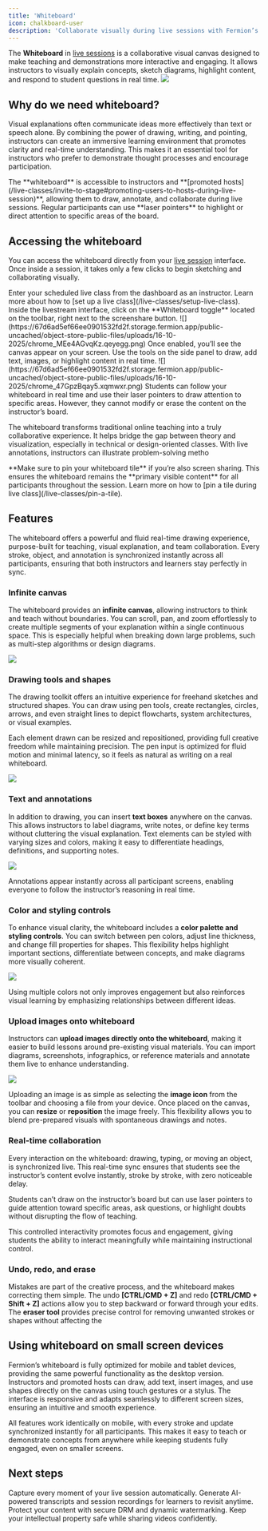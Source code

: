 ```yaml
---
title: 'Whiteboard'
icon: chalkboard-user
description: 'Collaborate visually during live sessions with Fermion’s interactive whiteboard.'
---
```


The **Whiteboard** in [live sessions](/live-classes/what-are-live-classes) is a collaborative visual canvas designed to make teaching and demonstrations more interactive and engaging. It allows instructors to visually explain concepts, sketch diagrams, highlight content, and respond to student questions in real time.
![](https://67d6ad5ef66ee0901532fd2f.storage.fermion.app/public-uncached/object-store-public-files/uploads/16-10-2025/chrome_ViUZlzq4ic.lfwgsj.png)

## Why do we need whiteboard?

Visual explanations often communicate ideas more effectively than text or speech alone. By combining the power of drawing, writing, and pointing, instructors can create an immersive learning environment that promotes clarity and real-time understanding. This makes it an essential tool for instructors who prefer to demonstrate thought processes and encourage participation.

<Check>
  The **whiteboard** is accessible to instructors and **[promoted hosts](/live-classes/invite-to-stage#promoting-users-to-hosts-during-live-session)**, allowing them to draw, annotate, and collaborate during live sessions. Regular participants can use **laser pointers** to highlight or direct attention to specific areas of the board.

</Check>

## Accessing the whiteboard

You can access the whiteboard directly from your [live session](/live-classes/setup-live-class) interface. Once inside a session, it takes only a few clicks to begin sketching and collaborating visually.

<Steps>

<Step title="Join a live session">
	Enter your scheduled live class from the dashboard as an instructor. Learn more about how to
	[set up a live class](/live-classes/setup-live-class).
</Step>

<Step title="Open the whiteboard">
	Inside the livestream interface, click on the **Whiteboard toggle** located on the toolbar,
	right next to the screenshare button.
	![](https://67d6ad5ef66ee0901532fd2f.storage.fermion.app/public-uncached/object-store-public-files/uploads/16-10-2025/chrome_MEe4AGvqKz.qeyegg.png)
</Step>

<Step title="Start drawing">
	Once enabled, you’ll see the canvas appear on your screen. Use the tools on the side panel to
	draw, add text, images, or highlight content in real time.
	![](https://67d6ad5ef66ee0901532fd2f.storage.fermion.app/public-uncached/object-store-public-files/uploads/16-10-2025/chrome_47GpzBqay5.xqmwxr.png)
</Step>

<Step title="Student interaction">
	Students can follow your whiteboard in real time and use their laser pointers to draw attention
	to specific areas. However, they cannot modify or erase the content on the instructor’s board.
</Step>

</Steps>

The whiteboard transforms traditional online teaching into a truly collaborative experience. It helps bridge the gap between theory and visualization, especially in technical or design-oriented classes. With live annotations, instructors can illustrate problem-solving metho

<Tip>
	**Make sure to pin your whiteboard tile** if you’re also screen sharing. This ensures the
	whiteboard remains the **primary visible content** for all participants throughout the session.
	Learn more on how to [pin a tile during live class](/live-classes/pin-a-tile).
</Tip>

## Features

The whiteboard offers a powerful and fluid real-time drawing experience, purpose-built for teaching, visual explanation, and team collaboration. Every stroke, object, and annotation is synchronized instantly across all participants, ensuring that both instructors and learners stay perfectly in sync.

### Infinite canvas

The whiteboard provides an **infinite canvas**, allowing instructors to think and teach without boundaries. You can scroll, pan, and zoom effortlessly to create multiple segments of your explanation within a single continuous space. This is especially helpful when breaking down large problems, such as multi-step algorithms or design diagrams.

![](https://67d6ad5ef66ee0901532fd2f.storage.fermion.app/public-uncached/object-store-public-files/uploads/16-10-2025/chrome_HLsvzuxSib.ikxbwm.png)

### Drawing tools and shapes

The drawing toolkit offers an intuitive experience for freehand sketches and structured shapes. You can draw using pen tools, create rectangles, circles, arrows, and even straight lines to depict flowcharts, system architectures, or visual examples.

Each element drawn can be resized and repositioned, providing full creative freedom while maintaining precision. The pen input is optimized for fluid motion and minimal latency, so it feels as natural as writing on a real whiteboard.

![](https://67d6ad5ef66ee0901532fd2f.storage.fermion.app/public-uncached/object-store-public-files/uploads/16-10-2025/chrome_FH78eU3rCr.lphprn.png)

### Text and annotations

In addition to drawing, you can insert **text boxes** anywhere on the canvas. This allows instructors to label diagrams, write notes, or define key terms without cluttering the visual explanation. Text elements can be styled with varying sizes and colors, making it easy to differentiate headings, definitions, and supporting notes.

![](https://67d6ad5ef66ee0901532fd2f.storage.fermion.app/public-uncached/object-store-public-files/uploads/16-10-2025/chrome_2zPd37d5Ep.owzgfv.png)

Annotations appear instantly across all participant screens, enabling everyone to follow the instructor’s reasoning in real time.

### Color and styling controls

To enhance visual clarity, the whiteboard includes a **color palette and styling controls**. You can switch between pen colors, adjust line thickness, and change fill properties for shapes. This flexibility helps highlight important sections, differentiate between concepts, and make diagrams more visually coherent.

![](https://67d6ad5ef66ee0901532fd2f.storage.fermion.app/public-uncached/object-store-public-files/uploads/16-10-2025/chrome_pTURSacMi0.jqqlja.png)

Using multiple colors not only improves engagement but also reinforces visual learning by emphasizing relationships between different ideas.

### Upload images onto whiteboard

Instructors can **upload images directly onto the whiteboard**, making it easier to build lessons around pre-existing visual materials. You can import diagrams, screenshots, infographics, or reference materials and annotate them live to enhance understanding.

![](https://67d6ad5ef66ee0901532fd2f.storage.fermion.app/public-uncached/object-store-public-files/uploads/16-10-2025/chrome_13qZecq4Pz.aytvwn.png)

Uploading an image is as simple as selecting the **image icon** from the toolbar and choosing a file from your device. Once placed on the canvas, you can **resize** or **reposition** the image freely. This flexibility allows you to blend pre-prepared visuals with spontaneous drawings and notes.

### Real-time collaboration

Every interaction on the whiteboard: drawing, typing, or moving an object, is synchronized live. This real-time sync ensures that students see the instructor’s content evolve instantly, stroke by stroke, with zero noticeable delay.

<Check>
	Students can’t draw on the instructor’s board but can use laser pointers to guide attention
	toward specific areas, ask questions, or highlight doubts without disrupting the flow of
	teaching.
</Check>

This controlled interactivity promotes focus and engagement, giving students the ability to interact meaningfully while maintaining instructional control.

### Undo, redo, and erase

Mistakes are part of the creative process, and the whiteboard makes correcting them simple. The undo **[CTRL/CMD + Z]** and redo **[CTRL/CMD + Shift + Z]** actions allow you to step backward or forward through your edits. The **eraser tool** provides precise control for removing unwanted strokes or shapes without affecting the

## Using whiteboard on small screen devices

Fermion’s whiteboard is fully optimized for mobile and tablet devices, providing the same powerful functionality as the desktop version. Instructors and promoted hosts can draw, add text, insert images, and use shapes directly on the canvas using touch gestures or a stylus. The interface is responsive and adapts seamlessly to different screen sizes, ensuring an intuitive and smooth experience.

All features work identically on mobile, with every stroke and update synchronized instantly for all participants. This makes it easy to teach or demonstrate concepts from anywhere while keeping students fully engaged, even on smaller screens.

## Next steps

<Columns cols={2}>

<Card title="Transcripts & Auto-Recordings" href="/live-classes/recording-and-captions">
	Capture every moment of your live session automatically. Generate AI-powered transcripts and
	session recordings for learners to revisit anytime.
</Card>

<Card title="DRM and Video Watermarking" href="/live-classes/drm-and-watermarking">
	Protect your content with secure DRM and dynamic watermarking. Keep your intellectual property
	safe while sharing videos confidently.
</Card>

</Columns>
